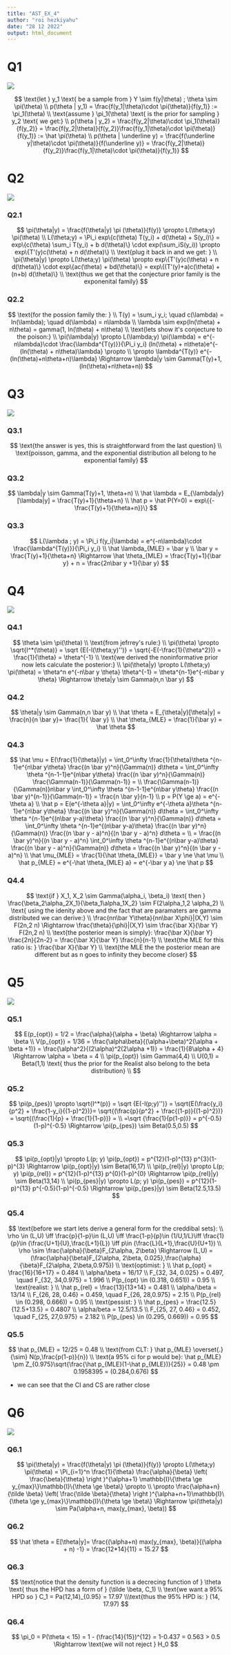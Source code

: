 ```yaml
---
title: "AST_EX_4"
author: "roi hezkiyahu"
date: "28 12 2022"
output: html_document
---
```


# Q1

![](Q1.png)

$$
\text{let } y_1 \text{ be a sample from } Y \sim f(y|\theta) ; \theta \sim \pi(\theta)
\\
p(\theta | y_1) = \frac{f(y_1|\theta)\cdot \pi(\theta)}{f(y_1)} := \pi_1(\theta)
\\
\text{assume } \pi_1(\theta) \text{ is the prior for sampling } y_2 \text{ we get:}
\\
p(\theta | y_2) = \frac{f(y_2|\theta)\cdot \pi_1(\theta)}{f(y_2)} = \frac{f(y_2|\theta)}{f(y_2)}\frac{f(y_1|\theta)\cdot \pi(\theta)}{f(y_1)} := \hat \pi(\theta)
\\
p(\theta | \underline y) = \frac{f(\underline y|\theta)\cdot \pi(\theta)}{f(\underline y)} = \frac{f(y_2|\theta)}{f(y_2)}\frac{f(y_1|\theta)\cdot \pi(\theta)}{f(y_1)}
$$

# Q2

![](Q2.png)

### Q2.1

$$
\pi(\theta|y) = \frac{f(\theta|y) \pi (\theta)}{f(y)} \propto L(\theta;y) \pi(\theta)
\\
L(\theta;y) = \Pi_i exp\{c(\theta) T(y_i) + d(\theta) + S(y_i)\} = exp\{c(\theta) \sum_i T(y_i) + b d(\theta)\} \cdot exp(\sum_iS(y_i)) \propto exp\{T'(y)c(\theta) + n d(\theta)\}
\\
\text{plug it back in and we get: }
\\
\pi(\theta|y) \propto L(\theta;y) \pi(\theta) \propto exp\{T'(y)c(\theta) + n d(\theta)\} \cdot exp\{ac(\theta) + bd(\theta)\} = exp\{(T'(y)+a)c(\theta) + (n+b) d(\theta)\} 
\\
\text{thus we get that the conjecture prior family is the exponenital family}
$$

### Q2.2

$$
\text{for the possion family the: }
\\
T(y) = \sum_i y_i; \quad c(\lambda) = ln(\lambda); \quad d(\lambda) = n\lambda
\\
\lambda \sim exp(ln(\theta) + n\theta) = gamma(1, ln(\theta) + n\theta)
\\
\text{lets show it's conjecture to the poison:}
\\
\pi(\lambda|y) \propto L(\lambda;y) \pi(\lambda) = e^{-n\lambda}\cdot \frac{\lambda^{T(y)}}{\Pi_i y_i} (ln(\theta) + n\theta)e^{-(ln(\theta) + n\theta)\lambda} \propto
\\
\propto \lambda^{T(y)} e^{-(ln(\theta)+n\theta+n)\lambda} \Rightarrow \lambda|y \sim Gamma(T(y)+1, (ln(\theta)+n\theta+n))
$$

# Q3

![](Q3.png)

### Q3.1

$$
\text{the answer is yes, this is straightforward from the last question}
\\
\text{poisson, gamma, and the exponential distribution all belong to he exponential family}
$$

### Q3.2

$$
\lambda|y \sim Gamma(T(y)+1, \theta+n)
\\
\hat \lambda = E_{\lambda|y}[\lambda|y] = \frac{T(y)+1}{\theta+n}
\\
\hat p = \hat P(Y=0) = exp\{{-\frac{T(y)+1}{\theta+n}}\}
$$

### Q3.3

$$
L(\lambda ; y) = \Pi_i f(y_i|\lambda) = e^{-n\lambda}\cdot \frac{\lambda^{T(y)}}{\Pi_i y_i}
\\
\hat \lambda_{MLE} = \bar y
\\
\bar y = \frac{T(y)+1}{\theta+n} \Rightarrow \hat \theta_{MLE} = \frac{T(y)+1}{\bar y} + n = \frac{2n\bar y +1}{\bar y}
$$

# Q4

![](Q4.png)

### Q4.1

$$
\theta \sim \pi(\theta)
\\
\text{from jefrrey's rule:}
\\
\pi(\theta) \propto \sqrt{I^*(\theta)} = \sqrt {E(-l(\theta;y)'')} = \sqrt{-E(-\frac{1}{\theta^2})} =  \frac{1}{\theta} = \theta^{-1}
\\
\text{we derived the noninformative prior now lets calculate the posterior:}
\\
\pi(\theta|y) \propto L(\theta;y) \pi(\theta) = \theta^n e^{-n\bar y \theta} \theta^{-1} = \theta^{n-1}e^{-n\bar y \theta} \Rightarrow \theta|y \sim Gamma(n,n \bar y)
$$

### Q4.2

$$
\theta|y \sim Gamma(n,n \bar y)
\\
\hat \theta = E_{\theta|y}[\theta|y] = \frac{n}{n \bar y}= \frac{1}{ \bar y}
\\
\hat \theta_{MLE} = \frac{1}{\bar y} = \hat \theta
$$

### Q4.3

$$
\hat \mu = E(\frac{1}{\theta}|y) = \int_0^\infty \frac{1}{\theta}\theta ^{n-1}e^{n\bar y\theta} \frac{(n \bar y)^n}{\Gamma(n)} d\theta = \int_0^\infty \theta ^{n-1-1}e^{n\bar y\theta} \frac{(n \bar y)^n}{\Gamma(n)} \frac{\Gamma(n-1)}{\Gamma(n-1)} = 
\\
\frac{\Gamma(n-1)}{\Gamma(n)}n\bar y \int_0^\infty \theta ^{n-1-1}e^{n\bar y\theta} \frac{(n \bar y)^{n-1}}{\Gamma(n-1)} = \frac{n \bar y}{n-1}
\\
p = P(Y \ge a) = e^{-\theta a}
\\
\hat p = E(e^{-\theta a}|y) = \int_0^\infty e^{-\theta a}\theta ^{n-1}e^{n\bar y\theta} \frac{(n \bar y)^n}{\Gamma(n)} d\theta =
\int_0^\infty \theta ^{n-1}e^{(n\bar y-a)\theta} \frac{(n \bar y)^n}{\Gamma(n)} d\theta =
\int_0^\infty \theta ^{n-1}e^{(n\bar y-a)\theta} \frac{(n \bar y)^n}{\Gamma(n)}  \frac{(n \bar y - a)^n}{(n \bar y - a)^n} d\theta =
\\
= \frac{(n \bar y)^n}{(n \bar y - a)^n} \int_0^\infty \theta ^{n-1}e^{(n\bar y-a)\theta} \frac{(n \bar y - a)^n}{\Gamma(n)}  d\theta = \frac{(n \bar y)^n}{(n \bar y - a)^n}
\\
\hat \mu_{MLE} = \frac{1}{\hat \theta_{MLE}} = \bar y \ne \hat \mu
\\
\hat p_{MLE} = e^{-\hat \theta_{MLE} a} = e^{-\bar y a} \ne \hat p
$$

### Q4.4

$$
\text{if } X_1, X_2 \sim Gamma(\alpha_i, \beta_i) \text{ then } \frac{\beta_2\alpha_2X_1}{\beta_1\alpha_1X_2} \sim F(2\alpha_1,2 \alpha_2)
\\
\text{ using the idenity above and the fact that are paramaters are gamma distributed we can derive:}
\\
\frac{nn\bar Y\theta}{nn\bar X\phi}|(X,Y) \sim F(2n,2 n) \Rightarrow \frac{\theta}{\phi}|(X,Y) \sim \frac{\bar X}{\bar Y} F(2n,2 n)
\\
\text{the posterior mean is simply}: \frac{\bar X}{\bar Y}  \frac{2n}{2n-2} = \frac{\bar X}{\bar Y}  \frac{n}{n-1}
\\
\text{the MLE for this ratio is: } \frac{\bar X}{\bar Y} 
\\
\text{the MLE the the posterior mean are different but as n goes to infinity they become closer}
$$

# Q5

![](Q5.png)

### Q5.1

$$
E(p_{opt}) = 1/2 = \frac{\alpha}{\alpha + \beta} \Rightarrow \alpha = \beta
\\
V(p_{opt}) = 1/36 = \frac{\alpha\beta}{(\alpha+\beta)^2(\alpha + \beta +1)} = \frac{\alpha^2}{(2\alpha)^2(2\alpha +1)} = \frac{1}{8\alpha + 4} \Rightarrow \alpha = \beta = 4
\\
\pi(p_{opt}) \sim Gamma(4,4)
\\
U(0,1) = Beta(1,1) \text{ thus the prior for the Realist also belong to the beta distribution}
\\
$$

### Q5.2

$$
\pi(p_{pes}) \propto \sqrt{I^*(p)} = \sqrt {E(-l(p;y)'')} = \sqrt{E(\frac{y_i}{p^2} + \frac{1-y_i}{(1-p)^2})}= \sqrt{(\frac{p}{p^2} + \frac{(1-p)}{(1-p)^2})} = \sqrt{(\frac{1}{p} + \frac{1}{1-p})} =
\\
=\sqrt {\frac{1}{p(1-p)}} = p^{-0.5}(1-p)^{-0.5} \Rightarrow \pi(p_{pes}) \sim Beta(0.5,0.5)
$$

### Q5.3

$$
\pi(p_{opt}|y) \propto L(p; y) \pi(p_{opt}) = p^{12}(1-p)^{13} p^{3}(1-p)^{3} \Rightarrow \pi(p_{opt}|y) \sim Beta(16,17)
\\
\pi(p_{rel}|y) \propto L(p; y) \pi(p_{rel}) = p^{12}(1-p)^{13} p^{0}(1-p)^{0} \Rightarrow \pi(p_{rel}|y) \sim Beta(13,14)
\\
\pi(p_{pes}|y) \propto L(p; y) \pi(p_{pes}) = p^{12}(1-p)^{13} p^{-0.5}(1-p)^{-0.5} \Rightarrow \pi(p_{pes}|y) \sim Beta(12.5,13.5)
$$

### Q5.4

$$
\text{before we start lets derive a general form for the creddibal sets}:
\\
\rho \in (L,U) \iff \frac{p}{1-p}\in (L,U) \iff \frac{1-p}{p}\in (1/U,1/L)\iff \frac{1}{p}\in (\frac{U+1}{U},\frac{L+1}{L}) \iff p\in (\frac{L}{L+1},\frac{U}{U+1})
\\
\rho \sim \frac{\alpha}{\beta}F_{2\alpha, 2\beta} \Rightarrow (L,U) = (\frac{\alpha}{\beta}F_{2\alpha, 2\beta, 0.025},\frac{\alpha}{\beta}F_{2\alpha, 2\beta,0.975})
\\
\text{optimist: }
\\
\hat p_{opt} = \frac{16}{16+17} = 0.484
\\
\alpha/\beta = 16/17
\\
F_{32, 34, 0.025} = 0.497, \quad F_{32, 34,0.975} = 1.996
\\
P(p_{opt} \in (0.318, 0.651)) = 0.95
\\
\text{realist: }
\\
\hat p_{rel} = \frac{13}{13+14} = 0.481
\\
\alpha/\beta = 13/14
\\
F_{26, 28, 0.46} = 0.459, \quad F_{26, 28,0.975} = 2.15
\\
P(p_{rel} \in (0.298, 0.666)) = 0.95
\\
\text{pessist: }
\\
\hat p_{pes} = \frac{12.5}{12.5+13.5} = 0.4807
\\
\alpha/beta = 12.5/13.5
\\
F_{25, 27, 0.46} = 0.452, \quad F_{25, 27,0.975} = 2.182
\\
P(p_{pes} \in (0.295, 0.669)) = 0.95
$$

### Q5.5

$$
\hat p_{MLE} = 12/25 = 0.48
\\
\text{from CLT: }
\hat p_{MLE} \overset{.}{\sim} N(p,\frac{p(1-p)}{n})
\\
\text{a 95% ci for p would be}:
\hat p_{MLE} \pm Z_{0.975}\sqrt{\frac{\hat p_{MLE}(1-\hat p_{MLE})}{25}} = 0.48 \pm 0.1958395 = (0.284,0.676)
$$

* we can see that the CI and CS are rather close

# Q6

![](Q6.png)

### Q6.1

$$
\pi(\theta|y) = \frac{f(\theta|y) \pi (\theta)}{f(y)} \propto L(\theta;y) \pi(\theta) = \Pi_{i=1}^n \frac{1}{\theta} \frac{\alpha}{\beta} \left( \frac{\beta}{\theta} \right )^{\alpha+1} \mathbb{I}\{\theta \ge y_{max}\}\mathbb{I}\{\theta \ge \beta\} \propto
\\
\propto \frac{\alpha+n}{\tilde \beta} \left( \frac{\tilde \beta}{\theta} \right )^{\alpha+n+1}\mathbb{I}\{\theta \ge y_{max}\}\mathbb{I}\{\theta \ge \beta\} \Rightarrow \pi(\theta|y) \sim Pa(\alpha+n, max(y_{max}, \beta))
$$

### Q6.2

$$
\hat \theta = E[\theta|y]= \frac{(\alpha+n) max(y_{max}, \beta)}{(\alpha + n) -1} = \frac{12*14}{11} = 15.27
$$

### Q6.3

$$
\text{notice that the density function is a decrecing function of } \theta \text{ thus the HPD has a form of } (\tilde \beta, C_1)
\\
\text{we want a 95% HPD so } C_1 = Pa(12,14)_{0.95} = 17.97
\\\text{thus the 95% HPD is: } (14, 17.97)
$$

### Q6.4

$$
\pi_0 = P(\theta < 15) = 1 - (\frac{14}{15})^{12} = 1-0.437 = 0.563 > 0.5 \Rightarrow \text{we will not reject } H_0
$$


